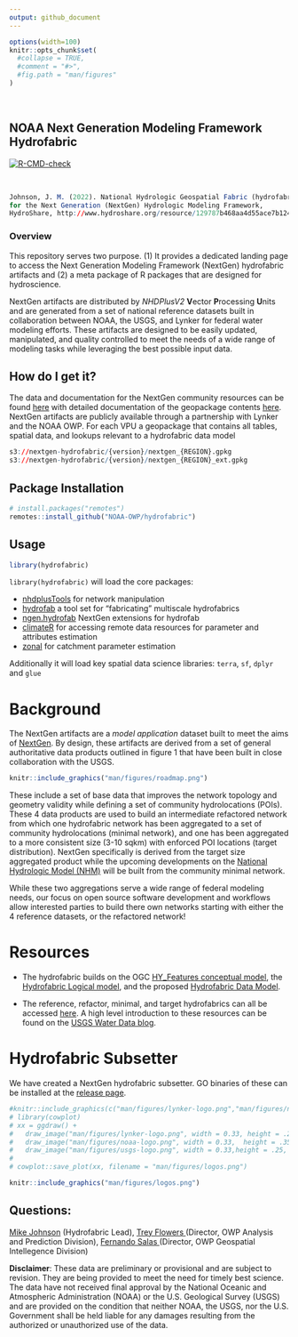```yaml
---
output: github_document
---
```


<!-- README.md is generated from README.Rmd. Please edit that file -->

```r
options(width=100)
knitr::opts_chunk$set(
  #collapse = TRUE,
  #comment = "#>",
  #fig.path = "man/figures"
)

```

<br>

## NOAA Next Generation Modeling Framework Hydrofabric

<!-- badges: start -->

[![R-CMD-check](https://github.com/NOAA-OWP/hydrofabric/workflows/R-CMD-check/badge.svg)](https://github.com/NOAA-OWP/hydrofabric/actions)
<!-- badges: end -->

<br>

```r
Johnson, J. M. (2022). National Hydrologic Geospatial Fabric (hydrofabric)
for the Next Generation (NextGen) Hydrologic Modeling Framework,
HydroShare, http://www.hydroshare.org/resource/129787b468aa4d55ace7b124ed27dbde
```

### Overview

This repository serves two purpose. (1) It provides a dedicated landing page to access the Next Generation Modeling Framework (NextGen) hydrofabric artifacts and (2) a meta package of R packages that are designed for hydroscience.

NextGen artifacts are distributed by _NHDPlusV2_ **V**ector **P**rocessing **U**nits and are generated from a set of national reference datasets built in collaboration between NOAA, the USGS, and Lynker for federal water modeling efforts. These artifacts are designed to be easily updated, manipulated, and quality controlled to meet the needs of a wide range of modeling tasks while leveraging the best possible input data.


## How do I get it?

The data and documentation for the NextGen community resources can be found [here](https://noaa-owp.github.io/hydrofabric/articles/data_access.html) with detailed documentation of the geopackage contents [here](https://noaa-owp.github.io/hydrofabric/articles/hf_dm.html). NextGen artifacts are publicly available through a partnership with Lynker and the NOAA OWP. For each VPU a geopackage that contains all tables, spatial data, and lookups relevant to a hydrofabric data model 

```r
s3://nextgen-hydrofabric/{version}/nextgen_{REGION}.gpkg
s3://nextgen-hydrofabric/{version}/nextgen_{REGION}_ext.gpkg
```

## Package Installation

```r
# install.packages("remotes")
remotes::install_github("NOAA-OWP/hydrofabric")
```

## Usage

```r
library(hydrofabric)
```

`library(hydrofabric)` will load the core packages: 

* [nhdplusTools](https://github.com/usgs-r/nhdplusTools/) for network manipulation
* [hydrofab](https://github.com/mikejohnson51/hydrofab) a tool set for "fabricating" multiscale hydrofabrics
* [ngen.hydrofab](https://github.com/mikejohnson51/ngen.hydrofab) NextGen extensions for hydrofab
* [climateR](https://github.com/mikejohnson51/climateR) for accessing remote data resources for parameter and attributes estimation
* [zonal](https://github.com/mikejohnson51/zonal) for catchment parameter estimation

Additionally it will load key spatial data science libraries: `terra`, `sf`, `dplyr` and `glue`

    

# Background

The NextGen artifacts are a _model application_ dataset built to meet the aims of [NextGen](https://github.com/NOAA-OWP/ngen). By design, these artifacts are derived from a set of general authoritative data products outlined in figure 1 that have been built in close collaboration with the USGS. 

```r
knitr::include_graphics("man/figures/roadmap.png")
```

These include a set of base data that improves the network topology and geometry validity while defining a set of community hydrolocations (POIs). These 4 data products are used to build an intermediate refactored network from which one hydrofabric network has been aggregated to a set of community hydrolocations (minimal network), and one has been aggregated to a more consistent size (3-10 sqkm) with enforced POI locations (target distribution). NextGen specifically is derived from the target size aggregated product while the upcoming developments on the [National Hydrologic Model (NHM)](https://www.usgs.gov/mission-areas/water-resources/science/national-hydrologic-model-infrastructure) will be built from the community minimal network. 

While these two aggregations serve a wide range of federal modeling needs, our focus on open source software development and workflows allow interested parties to build there own networks starting with either the 4 reference datasets, or the refactored network!

# Resources

- The hydrofabric builds on the OGC [HY_Features conceptual model](https://docs.opengeospatial.org/is/14-111r6/14-111r6.html), the [Hydrofabric Logical model](https://docs.ogc.org/per/22-040.html), and the proposed [Hydrofabric Data Model](https://noaa-owp.github.io/hydrofabric/articles/hf_dm.html).

- The reference, refactor, minimal, and target hydrofabrics can all be accessed [here](https://www.sciencebase.gov/catalog/item/60be0e53d34e86b93891012b). A high level introduction to these resources can be found on the [USGS Water Data blog](https://waterdata.usgs.gov/blog/hydrofabric/).

# Hydrofabric Subsetter

We have created a NextGen hydrofabric subsetter. GO binaries of these can be installed at the [release page](https://github.com/LynkerIntel/hfsubset/releases).


```r
#knitr::include_graphics(c("man/figures/lynker-logo.png","man/figures/noaa-logo.png", 'man/figures/usgs-logo.png'))
# library(cowplot)
# xx = ggdraw() + 
#   draw_image("man/figures/lynker-logo.png", width = 0.33, height = .25, y = .05) + 
#   draw_image("man/figures/noaa-logo.png", width = 0.33,  height = .35, x = 0.33) + 
#   draw_image("man/figures/usgs-logo.png", width = 0.33,height = .25, x = 0.66, y = .05)
# 
# cowplot::save_plot(xx, filename = "man/figures/logos.png")
``` 

```r
knitr::include_graphics("man/figures/logos.png")
```

## Questions:

<a href = "mailto:mike.johnson@noaa.gov?subject=Nexgen Hydrofabric Questions">
Mike Johnson</a> (Hydrofabric Lead), <a href = "mailto:trey.flowers@noaa.gov?subject=Nexgen Hydrofabric Questions"> Trey Flowers </a> (Director, OWP Analysis and Prediction Division),  <a href = "mailto:fernando.salas@noaa.gov?subject=Nexgen Hydrofabric Questions">
 Fernando Salas </a> (Director, OWP Geospatial Intellegence Division)
 
 
**Disclaimer**: These data are preliminary or provisional and are subject to revision. They are being provided to meet the need for timely best science. The data have not received final approval by the National Oceanic and Atmospheric Administration (NOAA) or the U.S. Geological Survey (USGS) and are provided on the condition that neither NOAA, the USGS, nor the U.S. Government shall be held liable for any damages resulting from the authorized or unauthorized use of the data.

